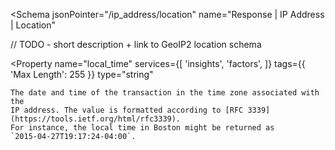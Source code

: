 <Schema
  jsonPointer="/ip_address/location"
  name="Response | IP Address | Location"
>
  // TODO - short description + link to GeoIP2 location schema

  <Property
    name="local_time"
    services={[
      'insights',
      'factors',
    ]}
    tags={{
      'Max Length': 255
    }}
    type="string"
  >
    The date and time of the transaction in the time zone associated with the
    IP address. The value is formatted according to [RFC 3339](https://tools.ietf.org/html/rfc3339).
    For instance, the local time in Boston might be returned as
    `2015-04-27T19:17:24-04:00`.
  </Property>
</Schema>
